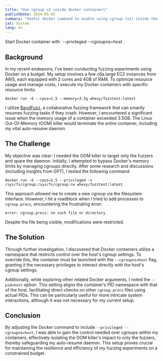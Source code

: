 ```yaml
---
title: "Use cgroup v2 inside docker containers"
publishDate: 2024-05-02
summary: "Useful docker command to enable using cgroup (v2) inside the containers"
cat: System
lang: en
---
```


<Callout title="TL;DR">
  Start Docker container with `--privileged --cgroupns=host`.
</Callout>

## Background

In my recent endeavors, I've been conducting fuzzing experiments using Docker on a budget. My setup involves a few c6a.large EC2 instances from AWS, each equipped with 2 cores and 4GB of RAM. To optimize resource usage and manage costs, I execute my Docker containers with specific resource limits:

```shell
docker run -d --cpus=1.5 --memory=3.5g whexy/fuzztest:latest
```

I utilize [BandFuzz](https://fuzz.band/), a collaborative fuzzing framework that can smartly resumes fuzzing tasks if they crash. However, I encountered a significant issue when the memory usage of a container exceeded 3.5GB. The Linux Out-Of-Memory (OOM) killer would terminate the entire container, including my vital auto-resume daemon.

## The Challenge

My objective was clear: I needed the OOM killer to target only the fuzzers and spare the daemon. Initially, I attempted to bypass Docker's memory limits by managing cgroups directly. After some research and discussions (including insights from GPT), I tested the following command:

```shell
docker run -d --cpus=1.5 --privileged -v /sys/fs/cgroup:/sys/fs/cgroup:rw whexy/fuzztest:latest
```

This approach allowed me to create a new cgroup via the filesystem interface. However, I hit a roadblock when I tried to add processes to `cgroup.procs`, encountering the frustrating error:

```
error: cgroup.procs: no such file or directory
```

Despite the file being visible, modifications were restricted.

## The Solution

Through further investigation, I discovered that Docker containers utilize a namespace that restricts control over the host's cgroup settings. To override this, the container must be launched with the `--cgroupns=host` flag, granting it the necessary privileges to interact directly with the host's cgroup settings.

Additionally, while exploring other related Docker arguments, I noted the `--pid=host` option. This setting aligns the container’s PID namespace with that of the host, facilitating direct checks on other `cgroup.procs` files using actual PIDs. This can be particularly useful for more intricate system interactions, although it was not necessary for my current setup.

## Conclusion

By adjusting the Docker command to include `--privileged --cgroupns=host`, I was able to gain the control needed over cgroups within my containers, effectively isolating the OOM killer's impact to only the fuzzers, thereby safeguarding my auto-resume daemon. This setup proves crucial for maintaining the resilience and efficiency of my fuzzing experiments on a constrained budget.
